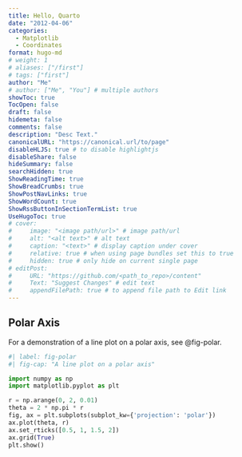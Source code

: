```yaml
---
title: Hello, Quarto
date: "2012-04-06"
categories: 
  - Matplotlib
  - Coordinates
format: hugo-md
# weight: 1
# aliases: ["/first"]
# tags: ["first"]
author: "Me"
# author: ["Me", "You"] # multiple authors
showToc: true
TocOpen: false
draft: false
hidemeta: false
comments: false
description: "Desc Text."
canonicalURL: "https://canonical.url/to/page"
disableHLJS: true # to disable highlightjs
disableShare: false
hideSummary: false
searchHidden: true
ShowReadingTime: true
ShowBreadCrumbs: true
ShowPostNavLinks: true
ShowWordCount: true
ShowRssButtonInSectionTermList: true
UseHugoToc: true
# cover:
#     image: "<image path/url>" # image path/url
#     alt: "<alt text>" # alt text
#     caption: "<text>" # display caption under cover
#     relative: true # when using page bundles set this to true
#     hidden: true # only hide on current single page
# editPost:
#     URL: "https://github.com/<path_to_repo>/content"
#     Text: "Suggest Changes" # edit text
#     appendFilePath: true # to append file path to Edit link
---
```



## Polar Axis

For a demonstration of a line plot on a polar axis, see @fig-polar.

```python
#| label: fig-polar
#| fig-cap: "A line plot on a polar axis"

import numpy as np
import matplotlib.pyplot as plt

r = np.arange(0, 2, 0.01)
theta = 2 * np.pi * r
fig, ax = plt.subplots(subplot_kw={'projection': 'polar'})
ax.plot(theta, r)
ax.set_rticks([0.5, 1, 1.5, 2])
ax.grid(True)
plt.show()
```
